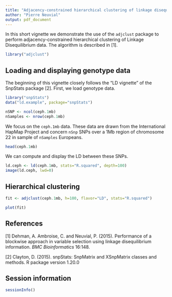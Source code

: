 ```yaml
---
title: "Adjacency-constrained hierarchical clustering of linkage disequilibrium"
author: "Pierre Neuvial"
output: pdf_document
---
```


In this short vignette we demonstrate the use of the `adjclust` package to perform adjacency-constrained hierarchical clustering of Linkage Disequilibrium data. The algorithm is described in [1].

```r
library("adjclust")
```

## Loading and displaying genotype data

The beginning of this vignette closely follows the "LD vignette" of the SnpStats package [2]. First, we load genotype data.

```r
library("snpStats")
data("ld.example", package="snpStats")
```

```r
nSNP <- ncol(ceph.1mb)
nSamples <- nrow(ceph.1mb)
```

We focus on the `ceph.1mb` data. These data are drawn from the International HapMap Project and concern `nSnp` SNPs over a 1Mb region of chromosome 22 in sample of `nSamples` Europeans. 

```r
head(ceph.1mb)
```

We can compute and display the LD between these SNPs.

```r
ld.ceph <- ld(ceph.1mb, stats="R.squared", depth=100)
image(ld.ceph, lwd=0)
```

## Hierarchical clustering 

```r
fit <- adjclust(ceph.1mb, h=100, flavor="LD", stats="R.squared")
```

```r
plot(fit)
```


## References

[1] Dehman, A. Ambroise, C. and Neuvial, P. (2015). Performance of a blockwise approach in variable selection using linkage disequilibrium information. *BMC Bioinformatics* 16:148.

[2] Clayton, D. (2015). snpStats: SnpMatrix and XSnpMatrix classes and methods. R package version 1.20.0




## Session information

```r
sessionInfo()
```

